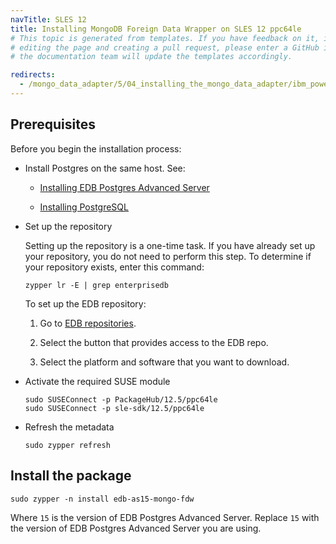 ```yaml
---
navTitle: SLES 12
title: Installing MongoDB Foreign Data Wrapper on SLES 12 ppc64le
# This topic is generated from templates. If you have feedback on it, instead of
# editing the page and creating a pull request, please enter a GitHub issue and
# the documentation team will update the templates accordingly.

redirects:
  - /mongo_data_adapter/5/04_installing_the_mongo_data_adapter/ibm_power_ppc64le/mongo_sles12_ppcle
---
```


## Prerequisites

Before you begin the installation process:

- Install Postgres on the same host. See:

  - [Installing EDB Postgres Advanced Server](/epas/latest/installing/)

  - [Installing PostgreSQL](https://www.postgresql.org/download/)

- Set up the repository

  Setting up the repository is a one-time task. If you have already set up your repository, you do not need to perform this step.
  To determine if your repository exists, enter this command:

  `zypper lr -E | grep enterprisedb`

  To set up the EDB repository:

  1. Go to [EDB repositories](https://www.enterprisedb.com/repos-downloads).

  1. Select the button that provides access to the EDB repo.

  1. Select the platform and software that you want to download.

- Activate the required SUSE module
  ```shell
  sudo SUSEConnect -p PackageHub/12.5/ppc64le
  sudo SUSEConnect -p sle-sdk/12.5/ppc64le

  ```
- Refresh the metadata
  ```shell
  sudo zypper refresh
  ```

## Install the package

```shell
sudo zypper -n install edb-as15-mongo-fdw
```

Where `15` is the version of EDB Postgres Advanced Server. Replace `15` with the version of EDB Postgres Advanced Server you are using.
